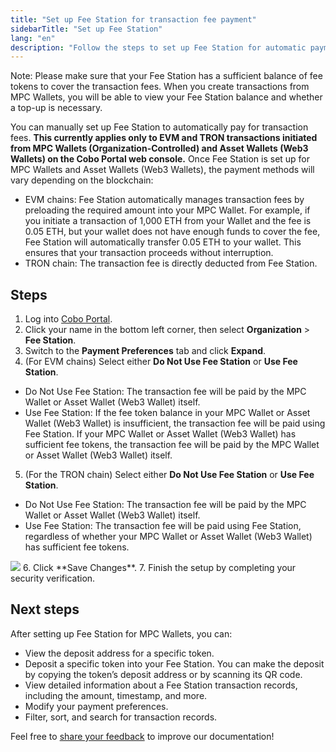 ```yaml
---
title: "Set up Fee Station for transaction fee payment"
sidebarTitle: "Set up Fee Station"
lang: "en"
description: "Follow the steps to set up Fee Station for automatic payment of transaction fees."
---
```


Note: Please make sure that your Fee Station has a sufficient balance of fee tokens to cover the transaction fees. When you create transactions from MPC Wallets, you will be able to view your Fee Station balance and whether a top-up is necessary.

You can manually set up Fee Station to automatically pay for transaction fees. **This currently applies only to EVM and TRON transactions initiated from MPC Wallets (Organization-Controlled) and Asset Wallets (Web3 Wallets) on the Cobo Portal web console.** Once Fee Station is set up for MPC Wallets and Asset Wallets (Web3 Wallets), the payment methods will vary depending on the blockchain:

- EVM chains: Fee Station automatically manages transaction fees by preloading the required amount into your MPC Wallet. For example, if you initiate a transaction of 1,000 ETH from your Wallet and the fee is 0.05 ETH, but your wallet does not have enough funds to cover the fee, Fee Station will automatically transfer 0.05 ETH to your wallet. This ensures that your transaction proceeds without interruption.
- TRON chain: The transaction fee is directly deducted from Fee Station.

## Steps

1. Log into [Cobo Portal](https://portal.cobo.com/login).
2. Click your name in the bottom left corner, then select **Organization** > **Fee Station**.
3. Switch to the **Payment Preferences** tab and click **Expand**.
4. (For EVM chains) Select either **Do Not Use Fee Station** or **Use Fee Station**.
- Do Not Use Fee Station: The transaction fee will be paid by the MPC Wallet or Asset Wallet (Web3 Wallet) itself.
- Use Fee Station: If the fee token balance in your MPC Wallet or Asset Wallet (Web3 Wallet) is insufficient, the transaction fee will be paid using Fee Station. If your MPC Wallet or Asset Wallet (Web3 Wallet) has sufficient fee tokens, the transaction fee will be paid by the MPC Wallet or Asset Wallet (Web3 Wallet) itself.
5. (For the TRON chain) Select either **Do Not Use Fee Station** or **Use Fee Station**.
- Do Not Use Fee Station: The transaction fee will be paid by the MPC Wallet or Asset Wallet (Web3 Wallet) itself.
- Use Fee Station: The transaction fee will be paid using Fee Station, regardless of whether your MPC Wallet or Asset Wallet (Web3 Wallet) has sufficient fee tokens.
<img src="/en/images/fee-station/1.png" className="screenshot_full_screen"/>
6. Click **Save Changes**.
7. Finish the setup by completing your security verification.

## Next steps

After setting up Fee Station for MPC Wallets, you can:

- View the deposit address for a specific token.
- Deposit a specific token into your Fee Station. You can make the deposit by copying the token’s deposit address or by scanning its QR code.
- View detailed information about a Fee Station transaction records, including the amount, timestamp, and more.
- Modify your payment preferences.
- Filter, sort, and search for transaction records.

<Tip>Feel free to [share your feedback](https://forms.zohopublic.com/cobo/form/DocumentFeedbackForm/formperma/QvLOhxJv1_JMsJ-1dleZ8Itb_7rzN-LtgvsDdxosoVI?referrername=manuals) to improve our documentation!</Tip>